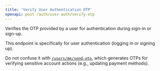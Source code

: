 ```yaml
---
title: 'Verify User Authentication OTP'
openapi: post /auth/user-auth/verify-otp
---
```


Verifies the OTP provided by a user for authentication during sign-in or sign-up.

<Warning>
This endpoint is specifically for user authentication (logging in or signing up).

Do not confuse it with [`/users/me/send-otp`](generate-otp-for-2fa-actions), which generates OTPs for verifying sensitive account actions (e.g., updating payment methods).
</Warning>